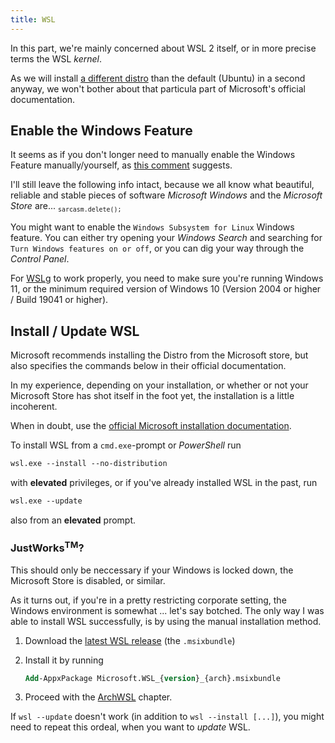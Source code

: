 ```yaml
---
title: WSL
---
```



In this part, we're mainly concerned about WSL 2 itself, or in more precise terms the WSL _kernel_.

As we will install [a different distro](archwsl) than the default (Ubuntu) in a second anyway,
we won't bother about that particula part of Microsoft's official documentation.

## Enable the Windows Feature

<Aside>

It seems as if you don't longer need to manually enable the Windows Feature manually/yourself,
as [this comment](https://devblogs.microsoft.com/commandline/install-wsl-with-a-single-command-now-available-in-windows-10-version-2004-and-higher/?commentid=5587#comment-5587)
suggests.

I'll still leave the following info intact, because we all know what
beautiful, reliable and stable pieces of software _Microsoft Windows_
and the _Microsoft Store_ are... <sub>`sarcasm.delete();`</sub>

</Aside>

You might want to enable the `Windows Subsystem for Linux` Windows feature.
You can either try opening your _Windows Search_ and searching for `Turn Windows features on or off`,
or you can dig your way through the _Control Panel_.

<Aside type="caution">

For [WSLg](https://github.com/microsoft/wslg) to work properly, you need to make sure you're running Windows 11,
or the minimum required version of Windows 10 (Version 2004 or higher / Build 19041 or higher).

</Aside>

## Install / Update WSL

<Aside>

Microsoft recommends installing the Distro from the Microsoft store,
but also specifies the commands below in their official documentation.

In my experience, depending on your installation,
or whether or not your Microsoft Store has shot itself in the foot yet,
the installation is a little incoherent.

When in doubt, use the
[official Microsoft installation documentation](https://learn.microsoft.com/en-us/windows/wsl/install).

</Aside>

To install WSL from a `cmd.exe`-prompt or _PowerShell_ run

```ps
wsl.exe --install --no-distribution
```

with **elevated** privileges,
or if you've already installed WSL in the past, run

```ps
wsl.exe --update
```

also from an **elevated** prompt.

### JustWorks<sup>TM</sup>? <Badge text="Special" variant="tip" />

<Aside>

This should only be neccessary if your Windows is locked down, the Microsoft Store is disabled, or similar.

</Aside>

As it turns out, if you're in a pretty restricting corporate setting,
the Windows environment is somewhat ... let's say botched.
The only way I was able to install WSL successfully,
is by using the manual installation method.

<Steps>

1.  Download the [latest WSL release](https://github.com/microsoft/WSL/releases) (the `.msixbundle`)
2.  Install it by running

    ```ps
    Add-AppxPackage Microsoft.WSL_{version}_{arch}.msixbundle
    ```

3.  Proceed with the [ArchWSL](archwsl) chapter.

</Steps>

<Aside type="tip">

If `wsl --update` doesn't work (in addition to `wsl --install [...]`),
you might need to repeat this ordeal, when you want to _update_ WSL.

</Aside>
